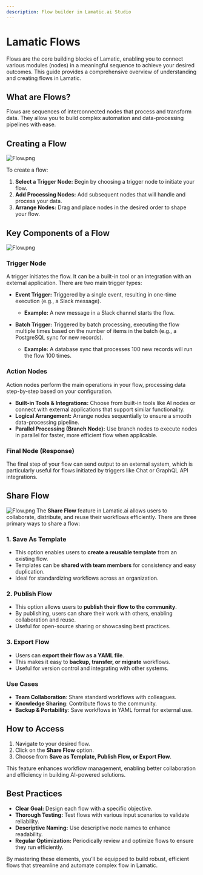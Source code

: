 ```yaml
---
description: Flow builder in Lamatic.ai Studio
---
```


# Lamatic Flows

Flows are the core building blocks of Lamatic, enabling you to connect various modules (nodes) in a meaningful sequence to achieve your desired outcomes. This guide provides a comprehensive overview of understanding and creating flows in Lamatic.

## What are Flows?

Flows are sequences of interconnected nodes that process and transform data. They allow you to build complex automation and data-processing pipelines with ease.

## Creating a Flow

![Flow.png](./flows/img/flow.webp)

To create a flow:

1. **Select a Trigger Node:** Begin by choosing a trigger node to initiate your flow.
2. **Add Processing Nodes:** Add subsequent nodes that will handle and process your data.
3. **Arrange Nodes:** Drag and place nodes in the desired order to shape your flow.

## Key Components of a Flow

![Flow.png](./flows/img/flow-action.webp)

### Trigger Node

A trigger initiates the flow. It can be a built-in tool or an integration with an external application. There are two main trigger types:

- **Event Trigger:** Triggered by a single event, resulting in one-time execution (e.g., a Slack message).
   - **Example:** A new message in a Slack channel starts the flow.

- **Batch Trigger:** Triggered by batch processing, executing the flow multiple times based on the number of items in the batch (e.g., a PostgreSQL sync for new records).
   - **Example:** A database sync that processes 100 new records will run the flow 100 times.

### Action Nodes

Action nodes perform the main operations in your flow, processing data step-by-step based on your configuration.

- **Built-in Tools & Integrations:** Choose from built-in tools like AI nodes or connect with external applications that support similar functionality.
- **Logical Arrangement:** Arrange nodes sequentially to ensure a smooth data-processing pipeline.
- **Parallel Processing (Branch Node):** Use branch nodes to execute nodes in parallel for faster, more efficient flow when applicable.

### Final Node (Response)

The final step of your flow can send output to an external system, which is particularly useful for flows initiated by triggers like Chat or GraphQL API integrations.

## Share Flow
![Flow.png](./flows/img/share-flow.webp)
The **Share Flow** feature in Lamatic.ai allows users to collaborate, distribute, and reuse their workflows efficiently. There are three primary ways to share a flow:

### 1. Save As Template
- This option enables users to **create a reusable template** from an existing flow.
- Templates can be **shared with team members** for consistency and easy duplication.
- Ideal for standardizing workflows across an organization.

### 2. Publish Flow
- This option allows users to **publish their flow to the community**.
- By publishing, users can share their work with others, enabling collaboration and reuse.
- Useful for open-source sharing or showcasing best practices.

### 3. Export Flow
- Users can **export their flow as a YAML file**.
- This makes it easy to **backup, transfer, or migrate** workflows.
- Useful for version control and integrating with other systems.

### Use Cases
- **Team Collaboration**: Share standard workflows with colleagues.
- **Knowledge Sharing**: Contribute flows to the community.
- **Backup & Portability**: Save workflows in YAML format for external use.

## How to Access
1. Navigate to your desired flow.
2. Click on the **Share Flow** option.
3. Choose from **Save as Template, Publish Flow, or Export Flow**.

This feature enhances workflow management, enabling better collaboration and efficiency in building AI-powered solutions.



## Best Practices

- **Clear Goal:** Design each flow with a specific objective.
- **Thorough Testing:** Test flows with various input scenarios to validate reliability.
- **Descriptive Naming:** Use descriptive node names to enhance readability.
- **Regular Optimization:** Periodically review and optimize flows to ensure they run efficiently.

By mastering these elements, you’ll be equipped to build robust, efficient flows that streamline and automate complex flow in Lamatic.